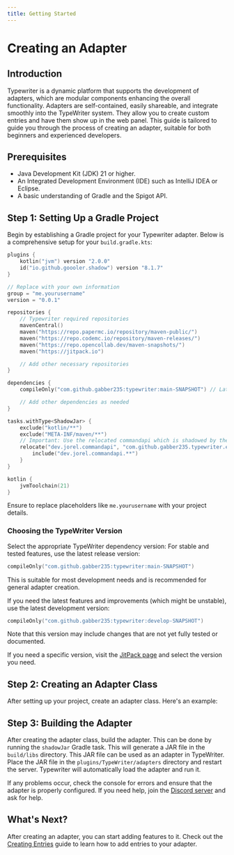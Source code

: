 ```yaml
---
title: Getting Started
---
```




# Creating an Adapter
## Introduction
Typewriter is a dynamic platform that supports the development of adapters, which are modular components enhancing the overall functionality.
Adapters are self-contained, easily shareable, and integrate smoothly into the TypeWriter system.
They allow you to create custom entries and have them show up in the web panel.
This guide is tailored to guide you through the process of creating an adapter, suitable for both beginners and experienced developers.

## Prerequisites
 - Java Development Kit (JDK) 21 or higher.
 - An Integrated Development Environment (IDE) such as IntelliJ IDEA or Eclipse.
 - A basic understanding of Gradle and the Spigot API.

## Step 1: Setting Up a Gradle Project
Begin by establishing a Gradle project for your Typewriter adapter. Below is a comprehensive setup for your `build.gradle.kts`:

```kotlin title="build.gradle.kts"
plugins {
    kotlin("jvm") version "2.0.0"
    id("io.github.goooler.shadow") version "8.1.7"
}

// Replace with your own information
group = "me.yourusername"
version = "0.0.1"

repositories {
    // Typewriter required repositories
    mavenCentral()
    maven("https://repo.papermc.io/repository/maven-public/")
    maven("https://repo.codemc.io/repository/maven-releases/")
    maven("https://repo.opencollab.dev/maven-snapshots/")
    maven("https://jitpack.io")

    // Add other necessary repositories
}

dependencies {
    compileOnly("com.github.gabber235:typewriter:main-SNAPSHOT") // Latest release version

    // Add other dependencies as needed
}

tasks.withType<ShadowJar> {
    exclude("kotlin/**")
    exclude("META-INF/maven/**")
    // Important: Use the relocated commandapi which is shadowed by the plugin
    relocate("dev.jorel.commandapi", "com.github.gabber235.typewriter.extensions.commandapi") {
        include("dev.jorel.commandapi.**")
    }
}

kotlin {
    jvmToolchain(21)
}
```

Ensure to replace placeholders like `me.yourusername` with your project details.

### Choosing the TypeWriter Version
Select the appropriate TypeWriter dependency version:
For stable and tested features, use the latest release version:
```kotlin
compileOnly("com.github.gabber235:typewriter:main-SNAPSHOT")
```
This is suitable for most development needs and is recommended for general adapter creation.

If you need the latest features and improvements (which might be unstable), use the latest development version:
```kotlin
compileOnly("com.github.gabber235:typewriter:develop-SNAPSHOT")
```
Note that this version may include changes that are not yet fully tested or documented.

If you need a specific version, visit the [JitPack page](https://jitpack.io/#gabber235/typewriter) and select the version you need.

## Step 2: Creating an Adapter Class
After setting up your project, create an adapter class. Here's an example:

<CodeSnippet tag="adapter" />

## Step 3: Building the Adapter
After creating the adapter class, build the adapter. This can be done by running the `shadowJar` Gradle task.
This will generate a JAR file in the `build/libs` directory. 
This JAR file can be used as an adapter in TypeWriter.
Place the JAR file in the `plugins/TypeWriter/adapters` directory and restart the server.
Typewriter will automatically load the adapter and run it.

If any problems occur, check the console for errors and ensure that the adapter is properly configured.
If you need help, join the [Discord server](https://discord.gg/HtbKyuDDBw) and ask for help.

## What's Next?
After creating an adapter, you can start adding features to it.
Check out the [Creating Entries](entries) guide to learn how to add entries to your adapter.

